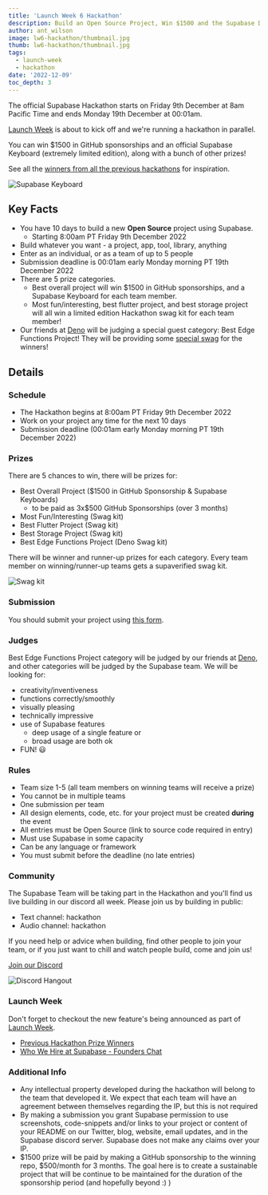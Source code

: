 ```yaml
---
title: 'Launch Week 6 Hackathon'
description: Build an Open Source Project, Win $1500 and the Supabase Darkmode Keyboard
author: ant_wilson
image: lw6-hackathon/thumbnail.jpg
thumb: lw6-hackathon/thumbnail.jpg
tags:
  - launch-week
  - hackathon
date: '2022-12-09'
toc_depth: 3
---
```



The official Supabase Hackathon starts on Friday 9th December at 8am Pacific Time and ends Monday 19th December at 00:01am.

[Launch Week](https://supabase.com/launch-week) is about to kick off and we're running a hackathon in parallel.

You can win $1500 in GitHub sponsorships and an official Supabase Keyboard (extremely limited edition), along with a bunch of other prizes!

See all the [winners from all the previous hackathons](https://supabase.com/blog/tags/hackathon) for inspiration.

![Supabase Keyboard](/images/blog/lw6-hackathon/keyboard.png)

## Key Facts

- You have 10 days to build a new **Open Source** project using Supabase.
  - Starting 8:00am PT Friday 9th December 2022
- Build whatever you want - a project, app, tool, library, anything
- Enter as an individual, or as a team of up to 5 people
- Submission deadline is 00:01am early Monday morning PT 19th December 2022
- There are 5 prize categories.
  - Best overall project will win $1500 in GitHub sponsorships, and a Supabase Keyboard for each team member.
  - Most fun/interesting, best flutter project, and best storage project will all win a limited edition Hackathon swag kit for each team member!
- Our friends at [Deno](https://deno.land/) will be judging a special guest category: Best Edge Functions Project! They will be providing some [special swag](https://deno.com/blog/edge-functions-supabase-launch-week-6-hackathon) for the winners! 

## Details

### Schedule

- The Hackathon begins at 8:00am PT Friday 9th December 2022
- Work on your project any time for the next 10 days
- Submission deadline (00:01am early Monday morning PT 19th December 2022)

### Prizes

There are 5 chances to win, there will be prizes for:

- Best Overall Project ($1500 in GitHub Sponsorship & Supabase Keyboards)
    - to be paid as 3x$500 GitHub Sponsorships (over 3 months)
- Most Fun/Interesting (Swag kit)
- Best Flutter Project (Swag kit)
- Best Storage Project (Swag kit)
- Best Edge Functions Project (Deno Swag kit)


There will be winner and runner-up prizes for each category. Every team member on winning/runner-up teams gets a supaverified swag kit.

![Swag kit](/images/blog/lw6-hackathon/swagkit.png)

### Submission

You should submit your project using [this form](https://www.madewithsupabase.com/launch-week-6).

### Judges

Best Edge Functions Project category will be judged by our friends at [Deno](https://deno.land/), and other categories will be judged by the Supabase team.
We will be looking for:

- creativity/inventiveness
- functions correctly/smoothly
- visually pleasing
- technically impressive
- use of Supabase features
  - deep usage of a single feature or
  - broad usage are both ok
- FUN! 😃

### Rules

- Team size 1-5 (all team members on winning teams will receive a prize)
- You cannot be in multiple teams
- One submission per team
- All design elements, code, etc. for your project must be created **during** the event
- All entries must be Open Source (link to source code required in entry)
- Must use Supabase in some capacity
- Can be any language or framework
- You must submit before the deadline (no late entries)

### Community

The Supabase Team will be taking part in the Hackathon and you'll find us live building in our discord all week. Please join us by building in public:

- Text channel: hackathon
- Audio channel: hackathon

If you need help or advice when building, find other people to join your team, or if you just want to chill and watch people build, come and join us!

[Join our Discord](https://discord.supabase.com)

![Discord Hangout](/images/blog/hackathon/community.png)

### Launch Week

Don't forget to checkout the new feature's being announced as part of [Launch Week](/launch-week).

- [Previous Hackathon Prize Winners](https://supabase.com/blog/launch-week-5-hackathon-winners)
- [Who We Hire at Supabase - Founders Chat](https://youtu.be/-BG9XptyCKI)


### Additional Info

- Any intellectual property developed during the hackathon will belong to the team that developed it. We expect that each team will have an agreement between themselves regarding the IP, but this is not required
- By making a submission you grant Supabase permission to use screenshots, code-snippets and/or links to your project or content of your README on our Twitter, blog, website, email updates, and in the Supabase discord server. Supabase does not make any claims over your IP.
- $1500 prize will be paid by making a GitHub sponsorship to the winning repo, $500/month for 3 months. The goal here is to create a sustainable project that will be continue to be maintained for the duration of the sponsorship period (and hopefully beyond :) )
